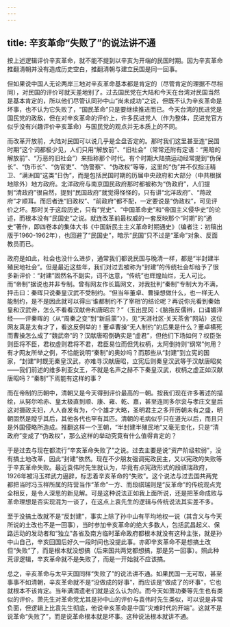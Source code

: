 ```yaml
---
---
---
```

title: 辛亥革命“失败了”的说法讲不通
---



按上述逻辑评价辛亥革命，就不能不提到以辛亥为开端的民国时期。因为辛亥革命推翻清朝并没有造成历史空白，推翻清朝与建立民国是同一回事。

但如果说中国人无论两岸三地对辛亥革命基本都是肯定的（尽管肯定的理据不尽相同），对民国的评价可就天差地别了。过去国民党在大陆和今天在台湾对民国当然是基本肯定的，所以他们尽管认同孙中山“尚未成功”之说，但既不认为辛亥革命是坏事，也不认为它失败了，“国民革命”只是要继续推进而已。今天台湾的民进党是国民党的政敌，但在对辛亥革命的评价上，许多民进党人（作为整体，民进党官方似乎没有兴趣评价辛亥革命）与国民党的观点并无本质上的不同。

而改革开放前，大陆对民国可以说几乎是全盘否定的。那时我们这里甚至连“民国时期”这个词都极少见，人们只用“解放前”、“旧社会”（常常还附有定语：“黑暗的解放前”、“万恶的旧社会”）来指称那个时代。有个时期大陆搞运动经常提到“伪保长”、“伪市长”、“伪官吏”、“伪警察”、“伪政权”等等，这里的“伪”并不仅指汪精卫、“满洲国”这类“日伪”，而是包括民国时期的历届中央政府和大部分（中共根据地除外）地方政府。北洋政府与南京国民政府那时都被称为“伪政府”，人们提到“清政府”很自然，提到“民国政府”就觉得怪怪的，只有讲“北洋政府”、“蒋政府”才顺耳。而后者连“旧政权”、“前政府”都不配，一定要说是“伪政权”，可见评价之坏。那时关于这段历史，只有“党史”、“中国革命史”和“帝国主义侵华史”的论述，而根本没有“民国史”之说。就连改革前最权威的一套反映那个“时期”的“通史”著作，即四卷本的集体大书《中国新民主主义革命时期通史》（编者注：初稿出版于1960-1962年），也回避了“民国史”，暗示“民国”只不过是“革命”对象、反面教员而已。

政府是如此，社会也没什么进步，通常我们都说民国与晚清一样，都是“半封建半殖民地社会”。但是最近这些年，我们对过去被称为“封建”的传统社会却给予了很多新评价：“封建”固然名不副实，词不达意，“传统”也辉煌灿烂，无人可比。而“帝制”据说也并非专制。曾有网友作长篇网文，对我批判“秦制”专制大为不满，抨击曰：秦晖只说秦皇汉武不受制约。“但当年董卓、曹操想做什么，也一样无人能制约，是不是因此就可以得出‘谁都制约不了宰相’的结论呢？再说你光看到秦始皇和汉武帝，怎么不看看汉献帝和唐昭宗？”（玉出昆冈：《脑拖反儒辫，口诵媚洋经——评秦晖的〈从“周秦之变”到“新启蒙”〉》，见“天涯社区·关天茶舍”网站）这位网友真是太有才了，看这反例举的！董卓曹操“无人制约”的后果是什么？董卓横死而曹操怎么成了“魏武帝”的？汉献唐昭倒确实是“虚君”，但他们下场如何？权臣张则臣将不臣，君权虚则君将不君，君臣易位而但凭权柄，太阿倒持则“纲常”何用？有才网友所举之例，不恰能说明“秦制”的奥妙吗？而那些从“封建”到立宪的国家，“封建”时既无秦皇汉武，亦难寻汉献唐昭，立宪后则秦皇汉武等于汉献唐昭矣——我们前述的维多利亚女王，不就是名声之赫不下秦皇汉武，权柄之虚正如汉献唐昭吗？“秦制”下焉能有这样的事？

而在帝制的历朝中，清朝又是今天得到评价最高的一朝。按我们现在许多著述的描绘，从努尔哈赤、皇太极直到顺、康、雍、乾、嘉，甚至连同多尔衮与孝庄文皇后这对摄政夫妇，人人奋发有为，个个雄才大略，圣明君主之多开历朝未有之盛，明朝固然是瞠乎其后，其他各代也罕有其匹。清朝的毛病似乎只在道光以后，而且只是外国侵略所造成。推翻这样一个王朝，“半封建半殖民地”又毫无变化，只是“清政府”变成了“伪政权”，那么这样的举动究竟有什么值得肯定的？

于是过去与现在都流行“辛亥革命失败了”之说。过去主要是说“资产阶级软弱”，没有搞土地改革，因此“封建”依然。现在不少朋友强调宪政民主，又以宪政的失败等于辛亥革命失败。最近袁伟时先生就认为，毕竟有点宪政形式的段祺瑞政府，1926年被冯玉祥武力逼辞，标志着辛亥革命的“失败”。这个说法与过去国共两党都把当时冯玉祥所属的阵营当作“革命”一方、而段祺瑞则是“反革命”的传统观点完全相反，是令人深思的新见解。可是这种说法正如我上面所说，还是把革命成败与革命理想是否实现混为一谈了，在这点上袁先生的逻辑与传统说法其实差不多。

至于没搞土改就不是“反封建”，事实上除了孙中山有平均地权一说（其含义与今天所说的土改也不是一回事），当时参加辛亥革命的绝大多数人，包括武昌起义、保路运动的发动者和“独立”各省及南方临时革命政府都根本就没有这种主张，就是孙中山自己，辛亥回国后好久一段时间也没提此事。亦即辛亥革命不是想搞土改但“失败”了，而是根本就没想搞（后来国共两党都想搞，那是另一回事）。照此种荒谬逻辑，辛亥革命就不是失败了，而是一开始就不应该搞。

总之，辛亥革命与太平天国同样“失败了”的说法讲不通。如果民国一无可取，甚至事事不如清朝，辛亥革命就不是“没做成的好事”，而应该是“做成了的坏事”，它也就根本不该肯定。当年满清遗老们就是这么认为的。而今天如萧功秦等先生也有类似的评价。萧先生对革命党尤其是孙中山的评价与袁伟时先生类似，可以说是非常负面，但逻辑上比袁先生彻底，他说辛亥革命是中国“灾难时代的开端”。这就不是说革命“失败了”，而是说革命根本就是坏事。这种说法根本就讲不通。